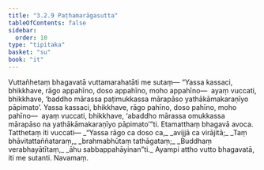 ```yaml
---
title: "3.2.9 Paṭhamarāgasutta"
tableOfContents: false
sidebar:
  order: 10
type: "tipitaka"
basket: "su"
book: "it"
---
```



<DynamicBreadcrumb />

<Division number="68" book="it">

<Paragraph number="435" book="it">
Vuttañhetaṃ bhagavatā vuttamarahatāti me sutaṃ—
</Paragraph>

<Paragraph number="436" book="it">
“Yassa kassaci, bhikkhave, rāgo appahīno, doso appahīno, moho appahīno—  ayaṃ vuccati, bhikkhave, ‘baddho mārassa paṭimukkassa mārapāso yathākāmakaraṇīyo pāpimato’. Yassa kassaci, bhikkhave, rāgo pahīno, doso pahīno, moho pahīno—  ayaṃ vuccati, bhikkhave, ‘abaddho mārassa omukkassa mārapāso na yathākāmakaraṇīyo pāpimato’”ti. Etamatthaṃ bhagavā avoca. Tatthetaṃ iti vuccati—
</Paragraph>

<Paragraph number="437" type="verses" book="it">
_“Yassa rāgo ca doso ca,_  
_avijjā ca virājitā;_  
_Taṃ bhāvitattaññataraṃ,_  
_brahmabhūtaṃ tathāgataṃ;_  
_Buddhaṃ verabhayātītaṃ,_  
_āhu sabbappahāyinan”ti._  

</Paragraph>

<Paragraph number="438" book="it">
Ayampi attho vutto bhagavatā, iti me sutanti.

</Paragraph>
</Division>

<Paragraph number="439" type="center" book="it">
Navamaṃ.
</Paragraph>